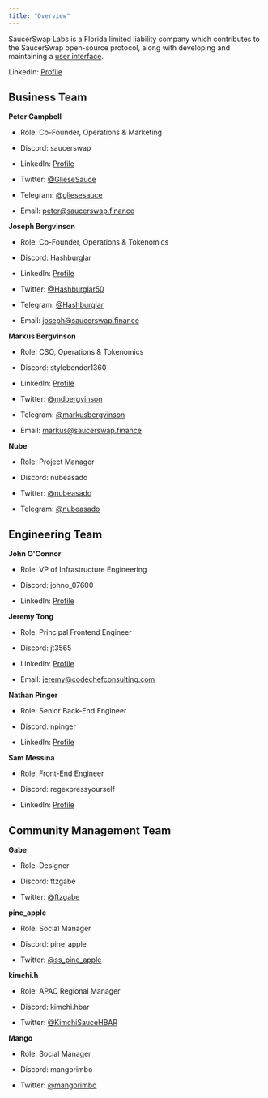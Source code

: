 ```yaml
---
title: "Overview"
---
```



SaucerSwap Labs is a Florida limited liability company which contributes to the SaucerSwap open-source protocol, along with developing and maintaining a [user interface](https://www.saucerswap.finance/).

LinkedIn: [Profile](https://www.linkedin.com/company/saucerswaplabs)

## Business Team

**Peter Campbell**

* Role: Co-Founder, Operations & Marketing

* Discord: saucerswap

* LinkedIn: [Profile](https://www.linkedin.com/in/peter-sinclair-campbell/)

* Twitter: [@GlieseSauce](https://twitter.com/GlieseSauce)

* Telegram: [@gliesesauce](https://t.me/gliesesauce)

* Email: [peter@saucerswap.finance](mailto:peter@saucerswap.finance)

**Joseph Bergvinson**

* Role: Co-Founder, Operations & Tokenomics

* Discord: Hashburglar

* LinkedIn: [Profile](https://www.linkedin.com/in/joseph-bergvinson/)

* Twitter: [@Hashburglar50](https://twitter.com/Hashburglar50)

* Telegram: [@Hashburglar](https://t.me/Hashburglar)

* Email: [joseph@saucerswap.finance](mailto:joseph@saucerswap.finance)

**Markus Bergvinson**

* Role: CSO, Operations & Tokenomics

* Discord: stylebender1360

* LinkedIn: [Profile](https://www.linkedin.com/in/markus-bergvinson/)

* Twitter: [@mdbergvinson](https://twitter.com/mdbergvinson)

* Telegram: [@markusbergvinson](https://t.me/markusbergvinson)

* Email: [markus@saucerswap.finance](mailto:markus@saucerswap.finance)

**Nube**

* Role: Project Manager

* Discord: nubeasado

* Twitter: [@nubeasado](https://twitter.com/nubeasado)

* Telegram: [@nubeasado](https://t.me/nubeasado)

## Engineering Team

**John O'Connor**

* Role: VP of Infrastructure Engineering

* Discord: johno\_07600

* LinkedIn: [Profile](https://www.linkedin.com/in/oconnorjohn/)

**Jeremy Tong**

* Role: Principal Frontend Engineer

* Discord: jt3565

* LinkedIn: [Profile](https://www.linkedin.com/in/tongjeremy/)

* Email: [jeremy@codechefconsulting.com](mailto:jeremy@codechefconsulting.com)

**Nathan Pinger**

* Role: Senior Back-End Engineer

* Discord: npinger

* LinkedIn: [Profile](https://www.linkedin.com/in/nathanpinger/)

**Sam Messina**

* Role: Front-End Engineer

* Discord: regexpressyourself

* LinkedIn: [Profile](https://www.linkedin.com/in/sammessina/)

## Community Management Team

**Gabe**

* Role: Designer

* Discord: ftzgabe

* Twitter: [@ftzgabe](https://twitter.com/ftzgabe)

**pine\_apple**

* Role: Social Manager

* Discord: pine\_apple

* Twitter: [@ss\_pine\_apple](https://twitter.com/ss_pine_apple)

**kimchi.ħ**

* Role: APAC Regional Manager

* Discord: kimchi.hbar

* Twitter: [@KimchiSauceHBAR](https://twitter.com/KimchiSauceHBAR)

**Mango**

* Role: Social Manager

* Discord: mangorimbo

* Twitter: [@mangorimbo](https://twitter.com/mangorimbo)
